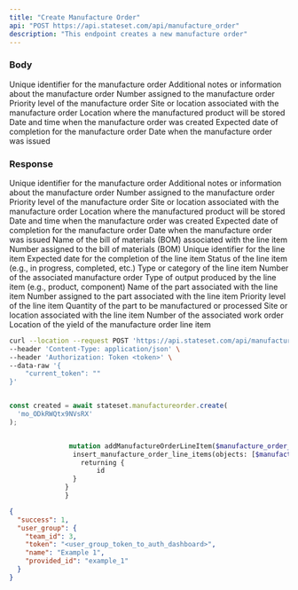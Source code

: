 ```yaml
---
title: "Create Manufacture Order"
api: "POST https://api.stateset.com/api/manufacture_order"
description: "This endpoint creates a new manufacture order"
---
```


### Body

<ParamField required="false" body="id" type="string">
  Unique identifier for the manufacture order
</ParamField>

<ParamField required="false" body="memo" type="string">
  Additional notes or information about the manufacture order
</ParamField>

<ParamField required="false" body="number" type="string">
  Number assigned to the manufacture order
</ParamField>

<ParamField required="false" body="priority" type="string">
  Priority level of the manufacture order
</ParamField>

<ParamField required="false" body="site" type="string">
  Site or location associated with the manufacture order
</ParamField>

<ParamField required="false" body="yield_location" type="string">
  Location where the manufactured product will be stored
</ParamField>

<ParamField required="false" body="created_on" type="datetime">
  Date and time when the manufacture order was created
</ParamField>

<ParamField required="false" body="expected_completion_date" type="date">
  Expected date of completion for the manufacture order
</ParamField>

<ParamField required="false" body="issued_on" type="date">
  Date when the manufacture order was issued
</ParamField>

### Response

<ResponseField name="id" type="string">
  Unique identifier for the manufacture order
</ResponseField>

<ResponseField name="memo" type="string">
  Additional notes or information about the manufacture order
</ResponseField>

<ResponseField name="number" type="string">
  Number assigned to the manufacture order
</ResponseField>

<ResponseField name="priority" type="string">
  Priority level of the manufacture order
</ResponseField>  

<ResponseField name="site" type="string">
  Site or location associated with the manufacture order
</ResponseField>

<ResponseField name="yield_location" type="string">
  Location where the manufactured product will be stored
</ResponseField>

<ResponseField name="created_on" type="datetime">
  Date and time when the manufacture order was created
</ResponseField>

<ResponseField name="expected_completion_date" type="date">
  Expected date of completion for the manufacture order
</ResponseField>

<ResponseField name="issued_on" type="date">
  Date when the manufacture order was issued
</ResponseField>

<ResponseField name="manufacture_order_line_items" type="object">

<Expandable title="Show child attributes">

<ResponseField name="bom_name" type="string">
  Name of the bill of materials (BOM) associated with the line item
</ResponseField>

<ResponseField name="bom_number" type="string">
  Number assigned to the bill of materials (BOM)
</ResponseField>

<ResponseField name="id" type="string">
  Unique identifier for the line item
</ResponseField>

<ResponseField name="expected_date" type="date">
  Expected date for the completion of the line item
</ResponseField>

<ResponseField name="line_status" type="string">
  Status of the line item (e.g., in progress, completed, etc.)
</ResponseField>

<ResponseField name="line_type" type="string">
  Type or category of the line item
</ResponseField>

<ResponseField name="manufacture_order_number" type="string">
  Number of the associated manufacture order
</ResponseField>

<ResponseField name="output_type" type="string">
  Type of output produced by the line item (e.g., product, component)
</ResponseField>

<ResponseField name="part_name" type="string">
  Name of the part associated with the line item
</ResponseField>

<ResponseField name="part_number" type="string">
  Number assigned to the part associated with the line item
</ResponseField>

<ResponseField name="priority" type="string">
  Priority level of the line item
</ResponseField>

<ResponseField name="quantity" type="integer">
  Quantity of the part to be manufactured or processed
</ResponseField>

<ResponseField name="site" type="string">
  Site or location associated with the line item
</ResponseField>

<ResponseField name="work_order_number" type="string">
  Number of the associated work order
</ResponseField>

<ResponseField name="yield_location" type="string">
  Location of the yield of the manufacture order line item
</ResponseField>

</Expandable>

</ResponseField>

<RequestExample>

```bash cURL
curl --location --request POST 'https://api.stateset.com/api/manufacture_order' \
--header 'Content-Type: application/json' \
--header 'Authorization: Token <token>' \
--data-raw '{
    "current_token": ""
}'

```

```js Node.js

const created = await stateset.manufactureorder.create(
  'mo_ODkRWQtx9NVsRX'
);

```

```graphQL GraphQL

               mutation addManufactureOrderLineItem($manufacture_order_line_item: manufacture_order_line_items_insert_input!) {
                insert_manufacture_order_line_items(objects: [$manufacture_order_line_item]) {
                  returning {
                      id
                }
              }
              }
```



</RequestExample>

<ResponseExample>

```json Response
{
  "success": 1,
  "user_group": {
    "team_id": 3,
    "token": "<user_group_token_to_auth_dashboard>",
    "name": "Example 1",
    "provided_id": "example_1"
  }
}
```

</ResponseExample>
